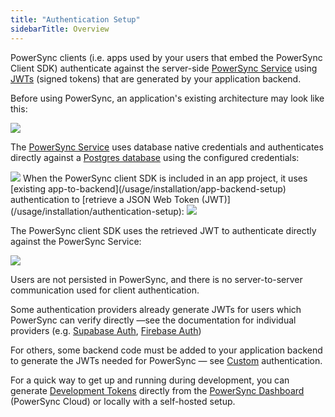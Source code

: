 ```yaml
---
title: "Authentication Setup"
sidebarTitle: Overview
---
```


PowerSync clients (i.e. apps used by your users that embed the PowerSync Client SDK) authenticate against the server-side [PowerSync Service](/architecture/powersync-service) using [JWTs](https://jwt.io/) (signed tokens) that are generated by your application backend.

Before using PowerSync, an application's existing architecture may look like this:
<Frame>
  <img src="/images/powersync-docs-architecture-diagram-001 (1).png"/>
</Frame>

The [PowerSync Service](/architecture/powersync-service) uses database native credentials and authenticates directly against a [Postgres database](/usage/installation/database-setup) using the configured credentials:

<Frame>
  <img src="/images/powersync-docs-architecture-diagram-002 (2).png"/>
</Frame>
When the PowerSync client SDK is included in an app project, it uses [existing app-to-backend](/usage/installation/app-backend-setup) authentication to [retrieve a JSON Web Token (JWT)](/usage/installation/authentication-setup):

<Frame>
  <img src="/images/powersync-docs-architecture-diagram-004 (2).png"/>
</Frame>

The PowerSync client SDK uses the retrieved JWT to authenticate directly against the PowerSync Service:

<Frame>
  <img src="/images/powersync-docs-architecture-diagram-005 (2).png"/>
</Frame>

Users are not persisted in PowerSync, and there is no server-to-server communication used for client authentication.

Some authentication providers already generate JWTs for users which PowerSync can verify directly —see the documentation for individual providers (e.g. [Supabase Auth](/usage/installation/authentication-setup/supabase-auth), [Firebase Auth](/usage/installation/authentication-setup/firebase-auth))

For others, some backend code must be added to your application backend to generate the JWTs needed for PowerSync — see [Custom](/usage/installation/authentication-setup/custom) authentication.

For a quick way to get up and running during development, you can generate [Development Tokens](/usage/installation/authentication-setup/development-tokens) directly from the [PowerSync Dashboard](/usage/tools/powersync-dashboard) (PowerSync Cloud) or locally with a self-hosted setup.
